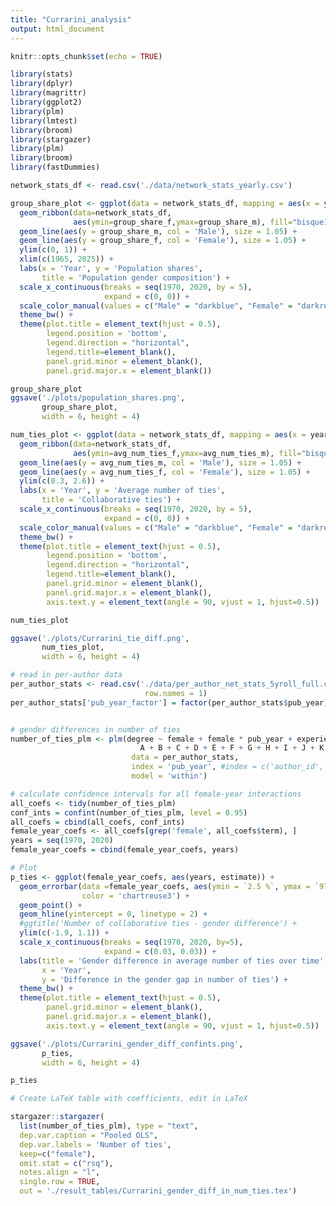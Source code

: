 ```yaml
---
title: "Currarini_analysis"
output: html_document
---
```


```r
knitr::opts_chunk$set(echo = TRUE) 
```

```r
library(stats) 
library(dplyr)
library(magrittr)
library(ggplot2)
library(plm)
library(lmtest)
library(broom)
library(stargazer)
library(plm)
library(broom)
library(fastDummies)
```


```r
network_stats_df <- read.csv('./data/network_stats_yearly.csv')

group_share_plot <- ggplot(data = network_stats_df, mapping = aes(x = year)) + 
  geom_ribbon(data=network_stats_df, 
              aes(ymin=group_share_f,ymax=group_share_m), fill="bisque1", alpha=0.5) +
  geom_line(aes(y = group_share_m, col = 'Male'), size = 1.05) +
  geom_line(aes(y = group_share_f, col = 'Female'), size = 1.05) + 
  ylim(c(0, 1)) + 
  xlim(c(1965, 2025)) +
  labs(x = 'Year', y = 'Population shares',
       title = 'Population gender composition') +
  scale_x_continuous(breaks = seq(1970, 2020, by = 5),
                     expand = c(0, 0)) +
  scale_color_manual(values = c("Male" = "darkblue", "Female" = "darkred")) +
  theme_bw() +
  theme(plot.title = element_text(hjust = 0.5),
        legend.position = 'bottom',
        legend.direction = "horizontal",
        legend.title=element_blank(),
        panel.grid.minor = element_blank(),
        panel.grid.major.x = element_blank())

group_share_plot
ggsave('./plots/population_shares.png',
       group_share_plot,
       width = 6, height = 4)

num_ties_plot <- ggplot(data = network_stats_df, mapping = aes(x = year)) + 
  geom_ribbon(data=network_stats_df, 
              aes(ymin=avg_num_ties_f,ymax=avg_num_ties_m), fill="bisque1", alpha=0.5) +
  geom_line(aes(y = avg_num_ties_m, col = 'Male'), size = 1.05) +
  geom_line(aes(y = avg_num_ties_f, col = 'Female'), size = 1.05) + 
  ylim(c(0.3, 2.6)) + 
  labs(x = 'Year', y = 'Average number of ties',
       title = 'Collaborative ties') +
  scale_x_continuous(breaks = seq(1970, 2020, by = 5),
                     expand = c(0, 0)) +
  scale_color_manual(values = c("Male" = "darkblue", "Female" = "darkred")) +
  theme_bw() +
  theme(plot.title = element_text(hjust = 0.5),
        legend.position = 'bottom',
        legend.direction = "horizontal",
        legend.title=element_blank(),
        panel.grid.minor = element_blank(),
        panel.grid.major.x = element_blank(),
        axis.text.y = element_text(angle = 90, vjust = 1, hjust=0.5))

num_ties_plot

ggsave('./plots/Currarini_tie_diff.png',
       num_ties_plot,
       width = 6, height = 4)

```


```r
# read in per-author data
per_author_stats <- read.csv('./data/per_author_net_stats_5yroll_full.csv',
                              row.names = 1)
per_author_stats['pub_year_factor'] = factor(per_author_stats$pub_year)


# gender differences in number of ties
number_of_ties_plm <- plm(degree ~ female + female * pub_year + experience_year + 
                             A + B + C + D + E + F + G + H + I + J + K + L + M + N + O + P + Q + R + Y + Z,
                           data = per_author_stats,
                           index = 'pub_year', #index = c('author_id', 'pub_year'), # both FE
                           model = 'within') 

# calculate confidence intervals for all female-year interactions
all_coefs <- tidy(number_of_ties_plm)
conf_ints = confint(number_of_ties_plm, level = 0.95)
all_coefs = cbind(all_coefs, conf_ints)
female_year_coefs <- all_coefs[grep('female', all_coefs$term), ]
years = seq(1970, 2020)
female_year_coefs = cbind(female_year_coefs, years)

# Plot
p_ties <- ggplot(female_year_coefs, aes(years, estimate)) +
  geom_errorbar(data =female_year_coefs, aes(ymin = `2.5 %`, ymax = `97.5 %`),
                color = 'chartreuse3') +
  geom_point() +
  geom_hline(yintercept = 0, linetype = 2) +
  #ggtitle('Number of collaborative ties - gender difference') +
  ylim(c(-1.9, 1.1)) +
  scale_x_continuous(breaks = seq(1970, 2020, by=5),
                     expand = c(0.03, 0.03)) +
  labs(title = 'Gender difference in average number of ties over time',
       x = 'Year',
       y = 'Difference in the gender gap in number of ties') +
  theme_bw() +
  theme(plot.title = element_text(hjust = 0.5),
        panel.grid.minor = element_blank(),
        panel.grid.major.x = element_blank(),
        axis.text.y = element_text(angle = 90, vjust = 1, hjust=0.5))

ggsave('./plots/Currarini_gender_diff_confints.png',
       p_ties,
       width = 6, height = 4)

p_ties

# Create LaTeX table with coefficients, edit in LaTeX

stargazer::stargazer(
  list(number_of_ties_plm), type = "text",
  dep.var.caption = "Pooled OLS",
  dep.var.labels = 'Number of ties',
  keep=c("female"),
  omit.stat = c("rsq"),
  notes.align = "l",
  single.row = TRUE,
  out = './result_tables/Currarini_gender_diff_in_num_ties.tex')

```

